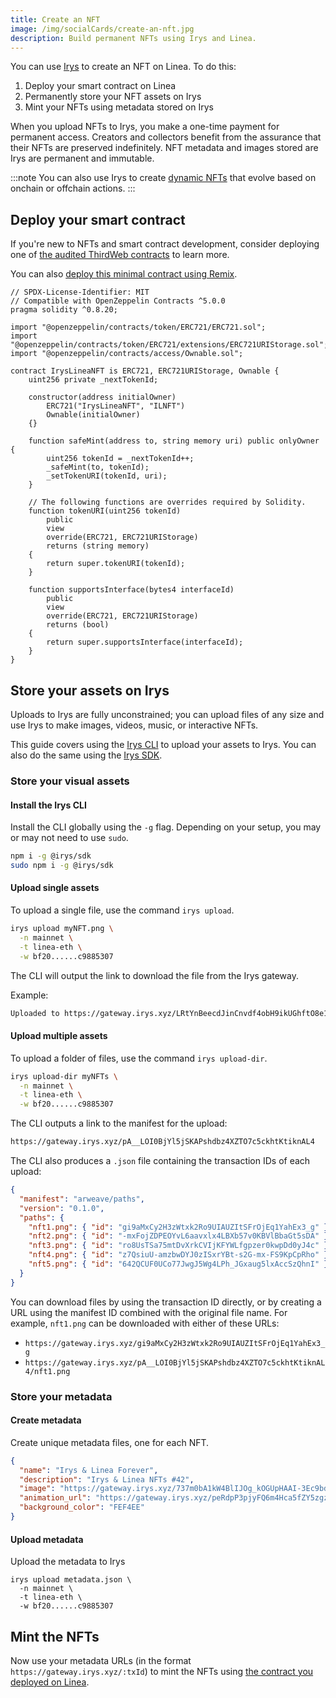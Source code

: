 ```yaml
---
title: Create an NFT
image: /img/socialCards/create-an-nft.jpg
description: Build permanent NFTs using Irys and Linea.
---
```


You can use [Irys](/developers/tooling/permanent-data/irys/overview) to  create an NFT on Linea. To do this:

1. Deploy your smart contract on Linea
2. Permanently store your NFT assets on Irys
3. Mint your NFTs using metadata stored on Irys

When you upload NFTs to Irys, you make a one-time payment for permanent access. Creators and
collectors benefit from the assurance that their NFTs are preserved indefinitely. NFT metadata and
images stored are Irys are permanent and immutable.

:::note
You can also use Irys to create [dynamic NFTs](./irys-dynamic-nfts) that evolve based on onchain or
offchain actions.
:::

## Deploy your smart contract

If you're new to NFTs and smart contract development, consider deploying
one of [the audited ThirdWeb contracts](/developers/quickstart/deploy-smart-contract/thirdweb) to learn more.

You can also [deploy this minimal contract using Remix](/developers/quickstart/deploy-smart-contract/remix).

```solidity
// SPDX-License-Identifier: MIT
// Compatible with OpenZeppelin Contracts ^5.0.0
pragma solidity ^0.8.20;

import "@openzeppelin/contracts/token/ERC721/ERC721.sol";
import "@openzeppelin/contracts/token/ERC721/extensions/ERC721URIStorage.sol";
import "@openzeppelin/contracts/access/Ownable.sol";

contract IrysLineaNFT is ERC721, ERC721URIStorage, Ownable {
    uint256 private _nextTokenId;

    constructor(address initialOwner)
        ERC721("IrysLineaNFT", "ILNFT")
        Ownable(initialOwner)
    {}

    function safeMint(address to, string memory uri) public onlyOwner {
        uint256 tokenId = _nextTokenId++;
        _safeMint(to, tokenId);
        _setTokenURI(tokenId, uri);
    }

    // The following functions are overrides required by Solidity.
    function tokenURI(uint256 tokenId)
        public
        view
        override(ERC721, ERC721URIStorage)
        returns (string memory)
    {
        return super.tokenURI(tokenId);
    }

    function supportsInterface(bytes4 interfaceId)
        public
        view
        override(ERC721, ERC721URIStorage)
        returns (bool)
    {
        return super.supportsInterface(interfaceId);
    }
}
```

## Store your assets on Irys

Uploads to Irys are fully unconstrained; you can upload files of any size and use Irys to make
images, videos, music, or interactive NFTs.

This guide covers using the [Irys CLI](/developers/tooling/permanent-data/irys/irys-quickstart#irys-cli) to
upload your assets to Irys. You can also do the same using the
[Irys SDK](/developers/tooling/permanent-data/irys/irys-quickstart#irys-sdk).

### Store your visual assets

#### Install the Irys CLI

Install the CLI globally using the `-g` flag. Depending on your setup, you may or may not need to use `sudo`.

```bash
npm i -g @irys/sdk
sudo npm i -g @irys/sdk
```

#### Upload single assets

To upload a single file, use the command `irys upload`.

```bash
irys upload myNFT.png \
  -n mainnet \
  -t linea-eth \
  -w bf20......c9885307
```

The CLI will output the link to download the file from the Irys gateway.

Example:

```bash
Uploaded to https://gateway.irys.xyz/LRtYnBeecdJinCnvdf4obH9ikUGhftO8e1ZDxKtNtHY
```

#### Upload multiple assets

To upload a folder of files, use the command `irys upload-dir`.

```bash
irys upload-dir myNFTs \
  -n mainnet \
  -t linea-eth \
  -w bf20......c9885307
```

The CLI outputs a link to the manifest for the upload:

```bash
https://gateway.irys.xyz/pA__LOI0BjYl5jSKAPshdbz4XZTO7c5ckhtKtiknAL4
```

The CLI also produces a `.json` file containing the transaction IDs of each upload:

```json
{
  "manifest": "arweave/paths",
  "version": "0.1.0",
  "paths": {
    "nft1.png": { "id": "gi9aMxCy2H3zWtxk2Ro9UIAUZItSFrOjEq1YahEx3_g" },
    "nft2.png": { "id": "-mxFojZDPEOYvL6aavxlx4LBXb57v0KBVlBbaGt5sDA" },
    "nft3.png": { "id": "ro8UsTSa75mtDvXrkCVIjKFYWLfgpzer0kwpDd0yJ4c" },
    "nft4.png": { "id": "z7QsiuU-amzbwDYJ0zISxrYBt-s2G-mx-FS9KpCpRho" },
    "nft5.png": { "id": "642QCUF0UCo77JwgJ5Wg4LPh_JGxaug5lxAccSzQhnI" }
  }
}
```

You can download files by using the transaction ID directly, or by creating a URL using the manifest
ID combined with the original file name. For example, `nft1.png` can be downloaded with either of these URLs:

- `https://gateway.irys.xyz/gi9aMxCy2H3zWtxk2Ro9UIAUZItSFrOjEq1YahEx3_g`
- `https://gateway.irys.xyz/pA__LOI0BjYl5jSKAPshdbz4XZTO7c5ckhtKtiknAL4/nft1.png`

### Store your metadata

#### Create metadata

Create unique metadata files, one for each NFT.

```json
{
  "name": "Irys & Linea Forever",
  "description": "Irys & Linea NFTs #42",
  "image": "https://gateway.irys.xyz/737m0bA1kW4BlIJOg_kOGUpHAAI-3Ec9bdo8S_xTFKI",
  "animation_url": "https://gateway.irys.xyz/peRdpP3pjyFQ6m4Hca5fZY5zgz7RSlE86j-_5BEwnW0",
  "background_color": "FEF4EE"
}
```

#### Upload metadata

Upload the metadata to Irys

```console
irys upload metadata.json \
  -n mainnet \
  -t linea-eth \
  -w bf20......c9885307
```

## Mint the NFTs

Now use your metadata URLs (in the format `https://gateway.irys.xyz/:txId`) to mint the NFTs
using [the contract you deployed on Linea](/developers/quickstart/deploy-smart-contract).

